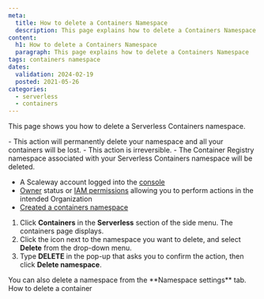 ```yaml
---
meta:
  title: How to delete a Containers Namespace
  description: This page explains how to delete a Containers Namespace
content:
  h1: How to delete a Containers Namespace
  paragraph: This page explains how to delete a Containers Namespace
tags: containers namespace
dates:
  validation: 2024-02-19
  posted: 2021-05-26
categories:
  - serverless
  - containers
---
```


This page shows you how to delete a Serverless Containers namespace.

<Message type="important">
  - This action will permanently delete your namespace and all your containers will be lost.
  - This action is irreversible.
  - The Container Registry namespace associated with your Serverless Containers namespace will be deleted.
</Message>

<Macro id="requirements" />

- A Scaleway account logged into the [console](https://console.scaleway.com)
- [Owner](/identity-and-access-management/iam/concepts/#owner) status or [IAM permissions](/identity-and-access-management/iam/concepts/#permission) allowing you to perform actions in the intended Organization
- [Created a containers namespace](/serverless/containers/how-to/create-a-containers-namespace/)

1. Click **Containers** in the **Serverless** section of the side menu. The containers page displays.
2. Click the <Icon name="more" /> icon next to the namespace you want to delete, and select **Delete** from the drop-down menu.
3. Type **DELETE** in the pop-up that asks you to confirm the action, then click **Delete namespace**.

<Message type="tip">
  You can also delete a namespace from the **Namespace settings** tab.
</Message>


<Navigation>
  <PreviousButton to="/serverless/containers/how-to/delete-a-container/">How to delete a container</PreviousButton>
</Navigation>
